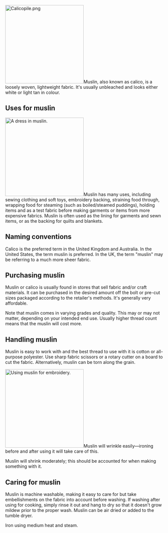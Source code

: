 [[File:Calicopile.png|right|250px]]Muslin, also known as calico, is a loosely woven, lightweight fabric. It's usually unbleached and looks either white or light tan in colour.

== Uses for muslin ==
[[File:Calicodress.png|right|250px|thumb|A dress in muslin.]]Muslin has many uses, including sewing clothing and soft toys, embroidery backing, straining food through, wrapping food for steaming (such as boiled/steamed puddings), holding items and as a test fabric before making garments or items from more expensive fabrics. Muslin is often used as the lining for garments and sewn items, or as the backing for quilts and blankets.

== Naming conventions ==
Calico is the preferred term in the United Kingdom and Australia. In the United States, the term muslin is preferred. In the UK, the term "muslin" may be referring to a much more sheer fabric. 

== Purchasing muslin ==
Muslin or calico is usually found in stores that sell fabric and/or craft materials. It can be purchased in the desired amount off the bolt or pre-cut sizes packaged according to the retailer's methods. It's generally very affordable.

Note that muslin comes in varying grades and quality. This may or may not matter, depending on your intended end use. Usually higher thread count means that the muslin will cost more.

== Handling muslin ==
Muslin is easy to work with and the best thread to use with it is cotton or all-purpose polyester. Use sharp fabric scissors or a rotary cutter on a board to cut the fabric. Alternatively, muslin can be torn along the grain.

[[File:Calicoembroidery.png|250px|right|thumb|Using muslin for embroidery.]]Muslin will wrinkle easily––ironing before and after using it will take care of this.

Muslin will shrink moderately; this should be accounted for when making something with it.

== Caring for muslin ==
Muslin is machine washable, making it easy to care for but take embellishments on the fabric into account before washing. If washing after using for cooking, simply rinse it out and hang to dry so that it doesn't grow mildew prior to the proper wash. Muslin can be air dried or added to the tumble dryer.

Iron using medium heat and steam.